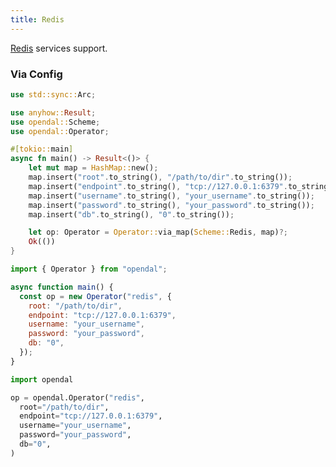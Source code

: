 ```yaml
---
title: Redis
---
```


[Redis](https://redis.io/) services support.


<Docs components={props.components} />

### Via Config



<Tabs>
  <TabItem value="rust" label="Rust" default>

```rust
use std::sync::Arc;

use anyhow::Result;
use opendal::Scheme;
use opendal::Operator;

#[tokio::main]
async fn main() -> Result<()> {
    let mut map = HashMap::new();
    map.insert("root".to_string(), "/path/to/dir".to_string());
    map.insert("endpoint".to_string(), "tcp://127.0.0.1:6379".to_string());
    map.insert("username".to_string(), "your_username".to_string());
    map.insert("password".to_string(), "your_password".to_string());
    map.insert("db".to_string(), "0".to_string());

    let op: Operator = Operator::via_map(Scheme::Redis, map)?;
    Ok(())
}
```

  </TabItem>
  <TabItem value="node.js" label="Node.js">

```javascript
import { Operator } from "opendal";

async function main() {
  const op = new Operator("redis", {
    root: "/path/to/dir",
    endpoint: "tcp://127.0.0.1:6379",
    username: "your_username",
    password: "your_password",
    db: "0",
  });
}
```

  </TabItem>
  <TabItem value="python" label="Python">

```python
import opendal

op = opendal.Operator("redis",
  root="/path/to/dir",
  endpoint="tcp://127.0.0.1:6379",
  username="your_username",
  password="your_password",
  db="0",
)
```

  </TabItem>
</Tabs>



